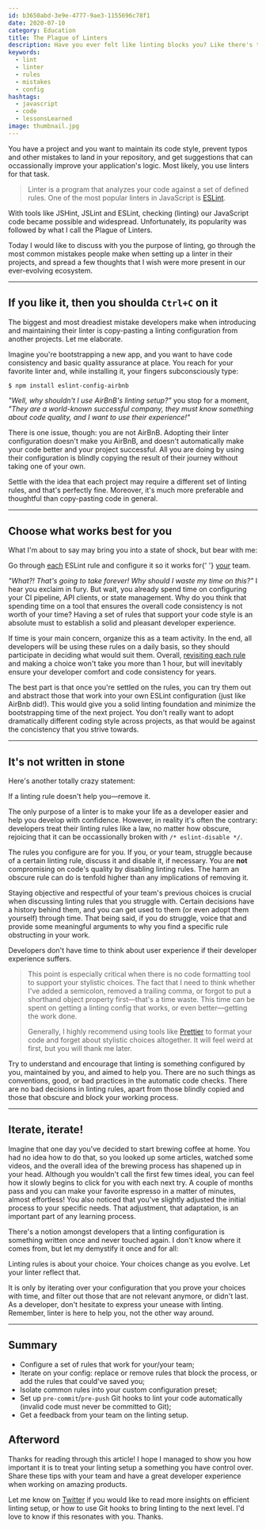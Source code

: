 ```yaml
---
id: b3650abd-3e9e-4777-9ae3-1155696c78f1
date: 2020-07-10
category: Education
title: The Plague of Linters
description: Have you ever felt like linting blocks you? Like there's that annoying rule that you always forget to comply with? Learn the most common mistakes people make when setting up linters, and how to think about the linter in a different way.
keywords:
  - lint
  - linter
  - rules
  - mistakes
  - config
hashtags:
  - javascript
  - code
  - lessonsLearned
image: thumbnail.jpg
---
```


You have a project and you want to maintain its code style, prevent typos and other mistakes to land in your repository, and get suggestions that can occassionally improve your application's logic. Most likely, you use linters for that task.

> Linter is a program that analyzes your code against a set of defined rules. One of the most popular linters in JavaScript is [ESLint](https://eslint.org).

With tools like JSHint, JSLint and ESLint, checking (linting) our JavaScript code became possible and widespread. Unfortunately, its popularity was followed by what I call the Plague of Linters.

Today I would like to discuss with you the purpose of linting, go through the most common mistakes people make when setting up a linter in their projects, and spread a few thoughts that I wish were more present in our ever-evolving ecosystem.

---

## If you like it, then you shoulda `Ctrl+C` on it

The biggest and most dreadiest mistake developers make when introducing and maintaining their linter is copy-pasting a linting configuration from another projects. Let me elaborate.

Imagine you're bootstrapping a new app, and you want to have code consistency and basic quality assurance at place. You reach for your favorite linter and, while installing it, your fingers subconsciously type:

```bash
$ npm install eslint-config-airbnb
```

_"Well, why shouldn't I use AirBnB's linting setup?"_ you stop for a moment, _"They are a world-known successful company, they must know something about code quality, and I want to use their experience!"_

There is one issue, though: you are not AirBnB. Adopting their linter configuration doesn't make you AirBnB, and doesn't automatically make your code better and your project successful. All you are doing by using their configuration is blindly copying the result of their journey without taking one of your own.

Settle with the idea that each project may require a different set of linting rules, and that's perfectly fine. Moreover, it's much more preferable and thoughtful than copy-pasting code in general.

---

## Choose what works best for you

What I'm about to say may bring you into a state of shock, but bear with me:

<Quote>
  Go through <u>each</u> ESLint rule and configure it so it works for{' '}
  <u>your</u> team.
</Quote>

_"What?! That's going to take forever! Why should I waste my time on this?"_ I hear you exclaim in fury. But wait, you already spend time on configuring your CI pipeline, API clients, or state management. Why do you think that spending time on a tool that ensures the overall code consistency is not worth of your time? Having a set of rules that support your code style is an absolute must to establish a solid and pleasant developer experience.

If time is your main concern, organize this as a team activity. In the end, all developers will be using these rules on a daily basis, so they should participate in deciding what would suit them. Overall, [revisiting each rule](https://eslint.org/docs/rules/) and making a choice won't take you more than 1 hour, but will inevitably ensure your developer comfort and code consistency for years.

The best part is that once you're settled on the rules, you can try them out and abstract those that work into your own ESLint configuration (just like AirBnb did!). This would give you a solid linting foundation and minimize the bootstrapping time of the next project. You don't really want to adopt dramatically different coding style across projects, as that would be against the concistency that you strive towards.

---

## It's not written in stone

Here's another totally crazy statement:

<Quote>If a linting rule doesn't help you—remove it.</Quote>

The only purpose of a linter is to make your life as a developer easier and help you develop with confidence. However, in reality it's often the contrary: developers treat their linting rules like a law, no matter how obscure, rejoicing that it can be occassionally broken with `/* eslint-disable */`.

The rules you configure are for you. If you, or your team, struggle because of a certain linting rule, discuss it and disable it, if necessary. You are **not** compromising on code's quality by disabling linting rules. The harm an obscure rule can do is tenfold higher than any implications of removing it.

Staying objective and respectful of your team's previous choices is crucial when discussing linting rules that you struggle with. Certain decisions have a history behind them, and you can get used to them (or even adopt them yourself) through time. That being said, if you do struggle, voice that and provide some meaningful arguments to why you find a specific rule obstructing in your work.

<Quote>
  Developers don't have time to think about user experience if their developer
  experience suffers.
</Quote>

> This point is especially critical when there is no code formatting tool to support your stylistic choices. The fact that I need to think whether I've added a semicolon, removed a trailing comma, or forgot to put a shorthand object property first—that's a time waste. This time can be spent on getting a linting config that works, or even better—getting the work done.
>
> Generally, I highly recommend using tools like [Prettier](https://prettier.io) to format your code and forget about stylistic choices altogether. It will feel weird at first, but you will thank me later.

Try to understand and encourage that linting is something configured by you, maintained by you, and aimed to help you. There are no such things as conventions, good, or bad practices in the automatic code checks. There are no bad decisions in linting rules, apart from those blindly copied and those that obscure and block your working process.

---

## Iterate, iterate!

Imagine that one day you've decided to start brewing coffee at home. You had no idea how to do that, so you looked up some articles, watched some videos, and the overall idea of the brewing process has shapened up in your head. Although you wouldn't call the first few times ideal, you can feel how it slowly begins to click for you with each next try. A couple of months pass and you can make your favorite espresso in a matter of minutes, almost effortless! You also noticed that you've slightly adjusted the initial process to your specific needs. That adjustment, that adaptation, is an important part of any learning process.

There's a notion amongst developers that a linting configuration is something written once and never touched again. I don't know where it comes from, but let my demystify it once and for all:

<Quote>
  Linting rules is about your choice. Your choices change as you evolve. Let
  your linter reflect that.
</Quote>

It is only by iterating over your configuration that you prove your choices with time, and filter out those that are not relevant anymore, or didn't last. As a developer, don't hesitate to express your unease with linting. Remember, linter is here to help you, not the other way around.

---

## Summary

- Configure a set of rules that work for your/your team;
- Iterate on your config: replace or remove rules that block the process, or add the rules that could've saved you;
- Isolate common rules into your custom configuration preset;
- Set up `pre-commit`/`pre-push` Git hooks to lint your code automatically (invalid code must never be committed to Git);
- Get a feedback from your team on the linting setup.

## Afterword

Thanks for reading through this article! I hope I managed to show you how important it is to treat your linting setup a something you have control over. Share these tips with your team and have a great developer experience when working on amazing products.

Let me know on [Twitter](https://twitter.com/kettanaito) if you would like to read more insights on efficient linting setup, or how to use Git hooks to bring linting to the next level. I'd love to know if this resonates with you. Thanks.
